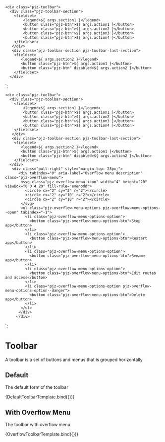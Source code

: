 
<Meta title="Components/Toolbar" component="Toolbar" />

    <div class="pjz-toolbar">
      <div class="pjz-toolbar-section">
        <fieldset>
            <legend>${ args.section1 }</legend>
            <button class="pjz-btn">${ args.action1 }</button>
            <button class="pjz-btn">${ args.action2 }</button>
            <button class="pjz-btn">${ args.action3 }</button>
            <button class="pjz-btn">${ args.action4 }</button>
        </fieldset>
       </div>
       <div class="pjz-toolbar-section pjz-toolbar-last-section">
        <fieldset>
           <legend>${ args.section2 }</legend>
           <button class="pjz-btn">${ args.action1 }</button>
           <button class="pjz-btn" disabled>${ args.action2 }</button>
        </fieldset>
      </div>
   </div>
`;

    <div class="pjz-toolbar">
      <div class="pjz-toolbar-section">
        <fieldset>
            <legend>${ args.section1 }</legend>
            <button class="pjz-btn">${ args.action1 }</button>
            <button class="pjz-btn">${ args.action2 }</button>
            <button class="pjz-btn">${ args.action3 }</button>
            <button class="pjz-btn">${ args.action4 }</button>
        </fieldset>
       </div>
       <div class="pjz-toolbar-section pjz-toolbar-last-section">
        <fieldset>
           <legend>${ args.section2 }</legend>
           <button class="pjz-btn">${ args.action1 }</button>
           <button class="pjz-btn" disabled>${ args.action2 }</button>
        </fieldset>
      </div>
       <div class="pull-right" style="margin-top: 28px;">
          <div tabindex="0" aria-label="Overflow menu description" class="pjz-overflow-menu">
           <svg class="pjz-overflow-menu-icon" width="4" height="20" viewBox="0 0 4 20" fill-rule="evenodd">
             <circle cx="2" cy="2" r="2"></circle>
             <circle cx="2" cy="10" r="2"></circle>
             <circle cx="2" cy="18" r="2"></circle>
           </svg>
           <ul class="pjz-overflow-menu-options pjz-overflow-menu-options--open" tabindex="-1">
             <li class="pjz-overflow-menu-options-option">
               <button class="pjz-overflow-menu-options-btn">Stop app</button>
             </li>
             <li class="pjz-overflow-menu-options-option">
               <button class="pjz-overflow-menu-options-btn">Restart app</button>
             </li>
             <li class="pjz-overflow-menu-options-option">
               <button class="pjz-overflow-menu-options-btn">Rename app</button>
             </li>
             <li class="pjz-overflow-menu-options-option">
               <button class="pjz-overflow-menu-options-btn">Edit routes and access</button>
             </li>
             <li class="pjz-overflow-menu-options-option pjz-overflow-menu-options-option--danger">
               <button class="pjz-overflow-menu-options-btn">Delete app</button>
             </li>
           </ul>
          </div>
         </div>
   </div>
`;

# Toolbar

A toolbar is a set of buttons and menus that is grouped horizontally

## Default
The default form of the toolbar

<Canvas>
    <Story name="Default" args={{
            section1: "Section 1",
            section2: "Section 2",
            action1:  "Action 1",
            action2:  "Action 2",
            action3:  "Action 3",
            action4:  "Action 4 ..."
        }}>
        {DefaultToolbarTemplate.bind({})}
    </Story>
</Canvas>

## With Overflow Menu
The toolbar with overflow menu

<Canvas>
    <Story name="OverflowMenu" args={{
            section1: "Section 1",
            section2: "Section 2",
            action1:  "Action 1",
            action2:  "Action 2",
            action3:  "Action 3",
            action4:  "Action 4 ..."
        }}>
        {OverflowToolbarTemplate.bind({})}
    </Story>
</Canvas>

